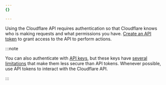 ```yaml
---
{}

---
```


Using the Cloudflare API requires authentication so that Cloudflare knows who is making requests and what permissions you have. [Create an API token](/fundamentals/api/get-started/create-token/) to grant access to the API to perform actions.

:::note


You can also authenticate with [API keys](/fundamentals/api/get-started/keys/), but these keys have [several limitations](/fundamentals/api/get-started/keys/#limitations) that make them less secure than API tokens. Whenever possible, use API tokens to interact with the Cloudflare API.


:::
